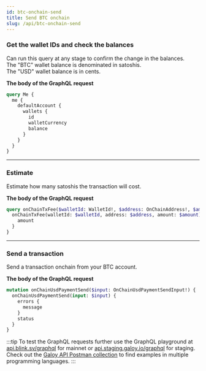```yaml
---
id: btc-onchain-send
title: Send BTC onchain
slug: /api/btc-onchain-send
---
```



<AuthProvider>

  <SetApiEndpoint />

  <SetAuthToken />

### Get the wallet IDs and check the balances

Can run this query at any stage to confirm the change in the balances.<br />
The "BTC" wallet balance is denominated in satoshis.<br />
The "USD" wallet balance is in cents.

**The body of the GraphQL request**

```graphql
query Me {
  me {
    defaultAccount {
      wallets {
        id
        walletCurrency
        balance
      }
    }
  }
}
```

  <GetWalletDataUsd />

---

### Estimate

Estimate how many satoshis the transaction will cost.

**The body of the GraphQL request**

```graphql
query onChainTxFee($walletId: WalletId!, $address: OnChainAddress!, $amount: SatAmount!) {
  onChainTxFee(walletId: $walletId, address: $address, amount: $amount) {
    amount
  }
}
```

  <OnChainTxFee />

---

### Send a transaction

Send a transaction onchain from your BTC account.

**The body of the GraphQL request**

```graphql
mutation onChainUsdPaymentSend($input: OnChainUsdPaymentSendInput!) {
  onChainUsdPaymentSend(input: $input) {
    errors {
      message
    }
    status
  }
}
```

  <OnChainPaymentSend />

</AuthProvider>

:::tip
To test the GraphQL requests further use the GraphQL playground at [api.blink.sv/graphql](https://api.blink.sv/graphql) for mainnet or [api.staging.galoy.io/graphql](https://api.staging.galoy.io/graphql) for staging.<br />
Check out the [Galoy API Postman collection](https://documenter.getpostman.com/view/29391384/2s9YCAQq3z#ac3751d8-c116-408b-9129-d6e365da590b) to find examples in multiple programming languages.
:::
